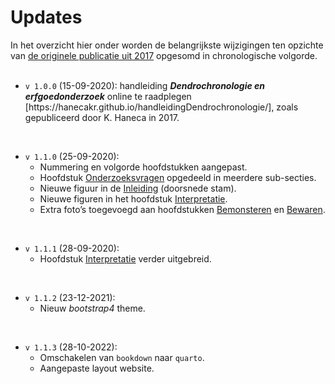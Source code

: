 # Updates {-}

In het overzicht hier onder worden de belangrijkste wijzigingen ten opzichte van [de originele publicatie uit 2017](https://oar.onroerenderfgoed.be/item/437) opgesomd in chronologische volgorde.
<br/>
<br/>

- `v 1.0.0` (15-09-2020): handleiding ***Dendrochronologie en  erfgoedonderzoek*** online te raadplegen [https://hanecakr.github.io/handleidingDendrochronologie/], zoals gepubliceerd door K. Haneca in 2017.

<br/>

- `v 1.1.0` (25-09-2020): 
    - Nummering en volgorde hoofdstukken aangepast.
    - Hoofdstuk [Onderzoeksvragen](#onderzoeksvragen) opgedeeld in meerdere sub-secties.
    - Nieuwe figuur in de [Inleiding](#intro) (doorsnede stam).
    - Nieuwe figuren in het hoofdstuk [Interpretatie](#interpretatie).
    - Extra foto's toegevoegd aan hoofdstukken [Bemonsteren](#bemonsteren) en [Bewaren](#bewaren).
    
<br/>

- `v 1.1.1` (28-09-2020): 
    - Hoofdstuk [Interpretatie](#interpretatie) verder uitgebreid.

<br/>

- `v 1.1.2` (23-12-2021):
    - Nieuw *bootstrap4* theme.

<br/>

- `v 1.1.3` (28-10-2022):
    - Omschakelen van `bookdown` naar `quarto`.
    - Aangepaste layout website.